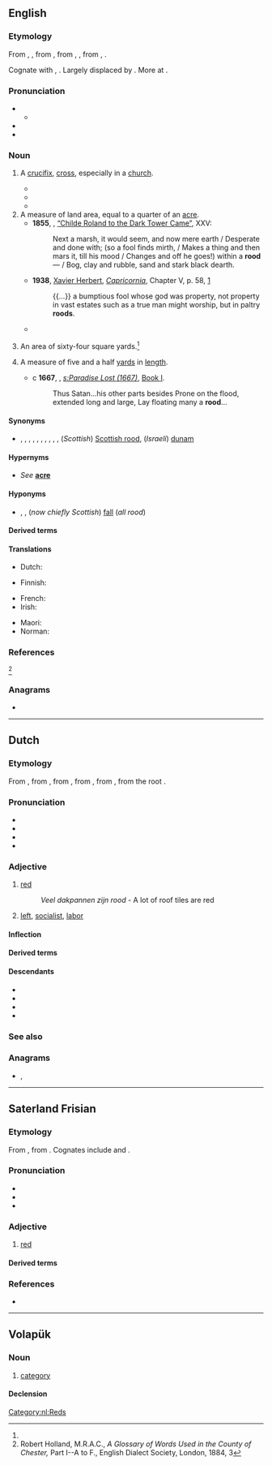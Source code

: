 {{also|Rööd}}
==English==

===Etymology===
{{root|en|ine-pro|*reh₁t-}}
From {{inh|en|enm|rode|id=cross}}, {{m|enm|rood|id=cross|t=cross}}, from {{inh|en|ang|rōd||cross}}, from {{inh|en|gem-pro|*rōdō}}, {{m|gem-pro|*rōdǭ||rod, pole}}, from {{der|en|ine-pro|*rōt-}}, {{m|ine-pro|*reh₁t-||bar, beam, stem}}.

Cognate with {{cog|de|Rute||rod, cane, pole}}, {{cog|no|roda||rod}}. Largely displaced by {{m|en|cross}}. More at {{m|en|rod}}.

===Pronunciation===
* {{IPA|en|/ɹuːd/}}
** {{audio|en|LL-Q1860 (eng)-Vealhurl-rood.wav|Audio (UK)}}
* {{rhymes|en|uːd|s=1}}
* {{homophones|en|rude}}

===Noun===
{{en-noun}}

# {{lb|en|archaic}} A [[crucifix]], [[cross]], especially in a [[church]].
#* {{RQ:Holinshed Chronicles|volume=I|book=Ireland|chapter=The Thirde Booke of the Historie of Ireland, Comprising the Raigne of [[w:Henry VIII of England|Henry the Eyght]]: [...]|pages=77–78|pageref=77|column=2|format=full|passage=The Citizens in their rage, imagining that euery poſt in the Churche had bin one of y{{sup|e}} Souldyers, ſhot habbe or nabbe at randon{{sic|random}} uppe to the '''Roode''' lofte, and to the Chancell, leauing ſome of theyr arrowes ſticking in the Images.}}
#* {{RQ:Shakespeare Hamlet|act=III|scene=iv|passage=Have you forgot me? No, by the '''rood''', not so.}}
#* {{RQ:Tennyson Day-Dream|page=58|passage=And yawn’d, and rubb’d his face, and spoke / “By holy '''rood''', a royal beard! / How say you? we have slept, my lords. / My beard has grown into my lap.”}}
# A measure of land area, equal to a quarter of an [[acre]].
#* '''1855''', {{w|Robert Browning}}, [[s:Childe Roland to the Dark Tower Came|“Childe Roland to the Dark Tower Came”]], XXV:
#*: Next a marsh, it would seem, and now mere earth / Desperate and done with; (so a fool finds mirth, / Makes a thing and then mars it, till his mood / Changes and off he goes!) within a '''rood'''— / Bog, clay and rubble, sand and stark black dearth.
#* '''1938''', [[w:Xavier Herbert|Xavier Herbert]], ''[[w:Capricornia (novel)|Capricornia]]'', Chapter V, p. 58, [https://archive.org/details/capricornianovel00herb]
#*: {{...}} a bumptious fool whose god was property, not property in vast estates such as a true man might worship, but in paltry '''roods'''.
#* {{quote-book|1=en|year=1956|year_published=1972|author=Anthony Burgess|authorlink=Anthony Burgess|title=Time for a Tiger|series=The Malayan Trilogy|page=195|passage=Perhaps, however, he could ensure against being completely alone by cultivating the few '''roods''' of garden wished upon him.}}
# {{lb|en|Chester|historical}} An area of sixty-four square yards.<ref name="Holland"/>
# {{lb|en|UK|dialect|obsolete}} A measure of five and a half [[yard]]s in [[length]].
#* c '''1667''', {{w|John Milton}}, ''[[s:Paradise Lost (1667)]]'', [[s:Paradise Lost (1667)#Book I|Book I]].
#*: Thus Satan...his other parts besides Prone on the flood, extended long and large, Lay floating many a '''rood'''...

====Synonyms====
* {{sense|quarter of an acre}} {{l|en|farthingdale}}, {{l|en|day's work}}, {{l|en|daywork}}, {{l|en|farthing}}, {{l|en|ferling}}, {{l|en|farthingdeal}}, {{l|en|farthingdole}}, {{l|en|farundel}}, {{l|en|yard}}, {{l|en|rod}}, (''Scottish'') [[Scottish rood]], (''Israeli'') [[dunam]]

====Hypernyms====
* {{sense|quarter of an acre}} ''See'' '''[[acre]]'''

====Hyponyms====
* {{sense|quarter of an acre}} {{l|en|lug}}, {{l|en|perch}}, (''now chiefly Scottish'') [[fall]] (''all {{frac|40}} rood'')

====Derived terms====
{{col4|en
|rood beam
|Rood End
|rood loft
|rood screen
}}

====Translations====
{{trans-top|crucifix}}
* Dutch: {{t+|nl|kruis|n}}
{{trans-mid}}
* Finnish: {{t+|fi|krusifiksi}}
{{trans-bottom}}

{{trans-top|quarter of an acre}}
* French: {{t+|fr|vergée|f}}
* Irish: {{t|ga|ród|m}}
{{trans-mid}}
* Maori: {{t|mi|rūri}}
* Norman: {{t|nrf|pèrque|f}} {{q|Jersey}}
{{trans-bottom}}

===References===
<references>
<ref name="Holland">Robert Holland, M.R.A.C., ''A Glossary of Words Used in the County of Chester,'' Part I--A to F., English Dialect Society, London, 1884, 3</ref>
</references>

===Anagrams===
* {{anagrams|en|a=door|door|odor|ordo}}

----

==Dutch==
{{wikipedia|lang=nl}}

===Etymology===
From {{inh|nl|dum|rôot}}, from {{inh|nl|odt|rōt}}, from {{inh|nl|gmw-pro|*raud}}, from {{inh|nl|gem-pro|*raudaz}}, from {{der|nl|ine-pro|*h₁rowdʰós}}, from the root {{m|ine-pro|*h₁rewdʰ-}}.

===Pronunciation===
* {{IPA|nl|/roːt/}}
* {{audio|nl|Nl-rood.ogg|audio}}
* {{hyphenation|nl|rood}}
* {{rhymes|nl|oːt|s=1}}

===Adjective===
{{nl-adj|roder}}

# [[red]]
#: ''Veel dakpannen zijn rood'' - A lot of roof tiles are red
# {{lb|nl|politics}} [[left]], [[socialist]], [[labor]]

====Inflection====
{{nl-decl-adj|rode}}

====Derived terms====
{{der4
|nl|avondrood
|bloedrood
|bordeauxrood
|donkerrood
|infrarood
|kardinaalrood
|karmijnrood
|karmozijnrood
|kersrood
|knalrood
|koraalrood
|lichtrood
|morgenrood
|oranjerood
|paarsrood
|robijnrood
|rode draad
|rodehond
|rodekool
|roodaarde
|roodachtig
|roodbaard
|roodbaars
|roodblaar
|roodbont
|roodborstje
|roodbruin
|roodfilter
|roodforel
|roodgeel
|roodgieter
|roodgloeiend
|roodharig
|roodheid
|roodhert
|roodhuid
|Roodkapje
|roodkop
|roodkoper
|roodkoraal
|roodkorst
|roodmus
|roodpootvalk
|roodstuitzwaluw
|roodvonk
|roodwangig
|roodwild
|rooie cent
|rozerood
|rozenrood
|schaamrood
|scharlakenrood
|vuurrood
|wijnrood
}}

====Descendants====
* {{desc|af|rooi}}
* {{desc|gmw-jdt|rôi}}
* {{desc|dcr|rooi|ro|roo|rood}}
* {{desc|skw|aro}}

===See also===
{{table:colors/nl}}

===Anagrams===
* {{l|nl|door}}, {{l|nl|oord}}

[[Category:nl:Reds]]

----

==Saterland Frisian==

===Etymology===
{{dercat|stq|gem-pro|ine-pro|inh=2}}
From {{inh|stq|ofs|rād}}, from {{inh|stq|gmw-pro|*raud}}. Cognates include {{cog|fy|read}} and {{cog|de|Rot}}.

===Pronunciation===
* {{IPA|stq|/roːd/}}
* {{hyph|stq|rood}}
* {{rhymes|stq|oːd|s=1}}

===Adjective===
{{stq-adj|i=rode|roder|roodst}}

# [[red]]

====Derived terms====
{{col4|stq
|rood Täk}}

===References===
* {{R:stq:SW}}

{{C|stq|Colors}}

----

==Volapük==

===Noun===
{{vo-noun}}

# [[category]]

====Declension====
{{vo-decl-noun}}